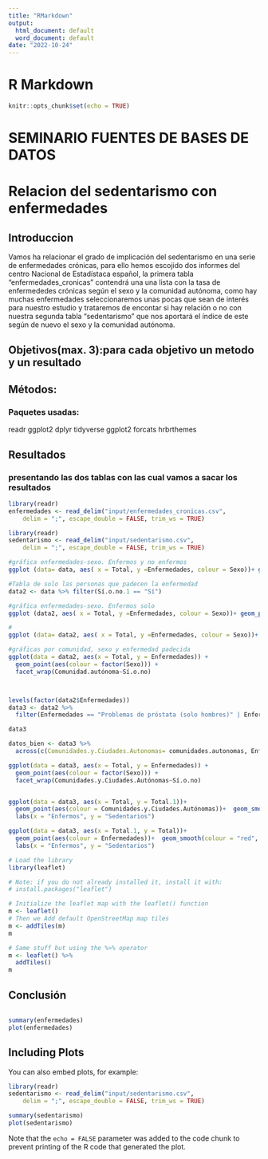 ```yaml
---
title: "RMarkdown"
output:
  html_document: default
  word_document: default
date: "2022-10-24"
---
```

# R Markdown

```r
knitr::opts_chunk$set(echo = TRUE)
```

# SEMINARIO FUENTES DE BASES DE DATOS
# Relacion del sedentarismo con enfermedades

## Introduccion

Vamos ha relacionar el grado de implicación del sedentarismo en una serie de enfermedades crónicas, para ello hemos escojido dos informes del centro Nacional de Estadístaca español, la primera tabla "enfermedades_cronicas" contendrá una una lista con la tasa de enfermededes crónicas según el sexo y la comunidad autónoma, como hay muchas enfermedades seleccionaremos unas pocas que sean de interés para nuestro estudio y trataremos de encontar si hay relación o no con nuestra segunda tabla "sedentarismo" que nos aportará el índice de este según de nuevo el sexo y la comunidad autónoma.


## Objetivos(max. 3):para cada objetivo un metodo y un resultado



## Métodos:
### Paquetes usadas:
readr
ggplot2
dplyr
tidyverse
ggplot2
forcats
hrbrthemes




## Resultados 
### presentando las dos tablas con las cual vamos a sacar los resultados
```r
library(readr)
enfermedades <- read_delim("input/enfermedades_cronicas.csv", 
    delim = ";", escape_double = FALSE, trim_ws = TRUE)

library(readr)
sedentarismo <- read_delim("input/sedentarismo.csv", 
    delim = ";", escape_double = FALSE, trim_ws = TRUE)
```




```r
#gráfica enfermedades-sexo. Enfermos y no enfermos
ggplot (data= data, aes( x = Total, y =Enfermedades, colour = Sexo))+ geom_point()

#Tabla de solo las personas que padecen la enfermedad
data2 <- data %>% filter(Sí.o.no.1 == "Sí")

#gráfica enfermedades-sexo. Enfermos solo
ggplot (data2, aes( x = Total, y =Enfermedades, colour = Sexo))+ geom_point()

#
ggplot (data= data2, aes( x = Total, y =Enfermedades, colour = Sexo))+ geom_point() + facet_wrap(Comunidades.y.Ciudades.Autónomas)

#gráficas por comunidad, sexo y enfermedad padecida
ggplot(data = data2, aes(x = Total, y = Enfermedades)) +
  geom_point(aes(colour = factor(Sexo))) +
  facet_wrap(Comunidad.autónoma~Sí.o.no)



levels(factor(data2$Enfermedades))
data3 <- data2 %>% 
  filter(Enfermedades == "Problemas de próstata (solo hombres)" | Enfermedades == "Problemas del periodo menopáusico (solo mujeres)" | Enfermedades == "Migraña o dolor de cabeza frecuente" | Enfermedades == "Ictus (embolia, infarto cerebral, hemorragia cerebral)" | Enfermedades =="Hemorroides" | Enfermedades == "Osteoporosis")

data3

datos_bien <- data3 %>%
  across(c(Comunidades.y.Ciudades.Autonomas= comunidades.autonomas, Enfermedades, Total = total.enfermos, Total.1 = total.sedentarios, ))

ggplot(data = data3, aes(x = Total, y = Enfermedades)) +
  geom_point(aes(colour = factor(Sexo))) +
  facet_wrap(Comunidades.y.Ciudades.Autónomas~Sí.o.no)


ggplot(data = data3, aes(x = Total, y = Total.1))+  
  geom_point(aes(colour = Comunidades.y.Ciudades.Autónomas))+  geom_smooth(colour = "red", linewidth = 1.75)+  
  labs(x = "Enfermos", y = "Sedentarios")

ggplot(data = data3, aes(x = Total.1, y = Total))+  
  geom_point(aes(colour = Enfermedades))+  geom_smooth(colour = "red", linewidth = 1.75)+  
  labs(x = "Enfermos", y = "Sedentarios")

# Load the library
library(leaflet)

# Note: if you do not already installed it, install it with:
# install.packages("leaflet")

# Initialize the leaflet map with the leaflet() function
m <- leaflet()
# Then we Add default OpenStreetMap map tiles
m <- addTiles(m)
m

# Same stuff but using the %>% operator
m <- leaflet() %>% 
  addTiles()
m

```
## Conclusión







```r

```


```r
summary(enfermedades)
plot(enfermedades)
```

## Including Plots

You can also embed plots, for example:

```r
library(readr)
sedentarismo <- read_delim("input/sedentarismo.csv", 
    delim = ";", escape_double = FALSE, trim_ws = TRUE)
```



```r
summary(sedentarismo)
plot(sedentarismo)
```

Note that the `echo = FALSE` parameter was added to the code chunk to prevent printing of the R code that generated the plot.
